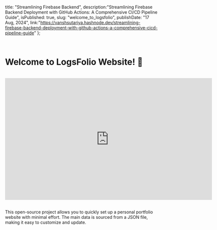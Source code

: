   title: "Streamlining Firebase Backend",
  description:"Streamlining Firebase Backend Deployment with GitHub Actions: A Comprehensive CI/CD Pipeline Guide",
  isPublished: true,
  slug: "welcome_to_logsfolio",
  publishDate: "17 Aug, 2024",
  link:"https://vanshsutariya.hashnode.dev/streamlining-firebase-backend-deployment-with-github-actions-a-comprehensive-cicd-pipeline-guide"
};

<br />

# Welcome to LogsFolio Website! 🙌

<br />
<div className="flex justify-center">
  <iframe
    width="680"
    height="400"
    src="https://www.youtube.com/embed/mjD5arlOB9A?si=fNs456hV8Jj0ROQw"
    title="YouTube video player"
    frameborder="0"
    allow="accelerometer; autoplay; clipboard-write; encrypted-media; gyroscope; picture-in-picture; web-share"
    referrerpolicy="strict-origin-when-cross-origin"
    allowfullscreen
  ></iframe>
</div>
<br />

This open-source project allows you to quickly set up a personal portfolio website with minimal effort. The main data is sourced from a JSON file, making it easy to customize and update.
